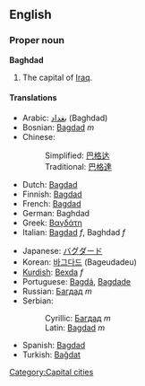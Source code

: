 {{wikipedia}}
==English==

===Proper noun===
'''Baghdad'''
# The capital of [[Iraq]].

====Translations====
{{top}}
*Arabic: [[بغداد]] (Baghdad)
*Bosnian: [[Bagdad]] ''m''
*Chinese:
*:Simplified: [[巴格达]]
*:Traditional: [[巴格達]]
*Dutch: [[Bagdad]]
*Finnish: [[Bagdad]]
*French: [[Bagdad]]
*German: Baghdad
*Greek: [[Βαγδάτη]]
*Italian: [[Bagdad]] ''f'', Baghdad ''f''
{{mid}}
*Japanese: [[バグダード]]
*Korean: [[바그다드]] (Bageudadeu)
*[[Kurdish]]: [[Bexda]] ''f''
*Portuguese: [[Bagdá]], [[Bagdade]]
*Russian: [[Багдад]] ''m''
*Serbian:
*:Cyrillic: [[Багдад]] ''m''
*:Latin: [[Bagdad]] ''m''
*Spanish: [[Bagdad]]
*Turkish: [[Bağdat]]
{{bottom}}

[[Category:Capital cities]]